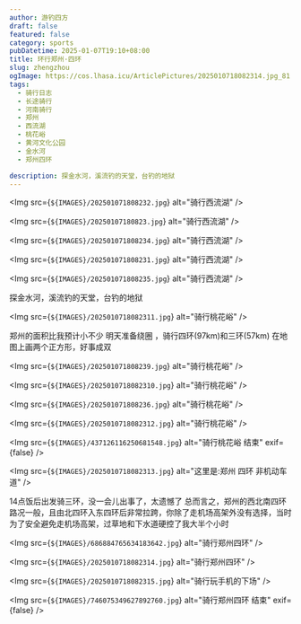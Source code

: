 ```yaml
---
author: 游钓四方
draft: false
featured: false
category: sports
pubDatetime: 2025-01-07T19:10+08:00
title: 环行郑州·四环
slug: zhengzhou
ogImage: https://cos.lhasa.icu/ArticlePictures/2025010718082314.jpg_81
tags:
  - 骑行日志
  - 长途骑行
  - 河南骑行
  - 郑州
  - 西流湖
  - 桃花峪
  - 黄河文化公园
  - 金水河
  - 郑州四环

description: 探金水河，溪流钓的天堂，台钓的地狱
---
```



<Img src={`${IMAGES}/202501071808232.jpg`} alt="骑行西流湖" />

<Img src={`${IMAGES}/20250107180823.jpg`} alt="骑行西流湖" />

<Img src={`${IMAGES}/202501071808234.jpg`} alt="骑行西流湖" />

<Img src={`${IMAGES}/202501071808231.jpg`} alt="骑行西流湖" />

<Img src={`${IMAGES}/202501071808235.jpg`} alt="骑行西流湖" />

探金水河，溪流钓的天堂，台钓的地狱

<Img src={`${IMAGES}/2025010718082311.jpg`} alt="骑行桃花峪" />

郑州的面积比我预计小不少
明天准备绕圈 ，骑行四环(97km)和三环(57km)
在地图上画两个正方形，好事成双

<Img src={`${IMAGES}/202501071808239.jpg`} alt="骑行桃花峪" />

<Img src={`${IMAGES}/2025010718082310.jpg`} alt="骑行桃花峪" />

<Img src={`${IMAGES}/202501071808236.jpg`} alt="骑行桃花峪" />

<Img src={`${IMAGES}/2025010718082312.jpg`} alt="骑行桃花峪" />

<Img src={`${IMAGES}/437126116250681548.jpg`} alt="骑行桃花峪 结束" exif={false} />

<Img src={`${IMAGES}/2025010718082313.jpg`} alt="这里是:郑州 四环 非机动车道" />

14点饭后出发骑三环，没一会儿出事了，太遗憾了
总而言之，郑州的西北南四环路况一般，且由北四环入东四环后非常拉跨，你除了走机场高架外没有选择，当时为了安全避免走机场高架，过草地和下水道硬控了我大半个小时

<Img src={`${IMAGES}/686884765634183642.jpg`} alt="骑行郑州四环" />

<Img src={`${IMAGES}/2025010718082314.jpg`} alt="骑行郑州四环" />

<Img src={`${IMAGES}/2025010718082315.jpg`} alt="骑行玩手机的下场" />

<Img src={`${IMAGES}/746075349627892760.jpg`} alt="骑行郑州四环 结束" exif={false} />